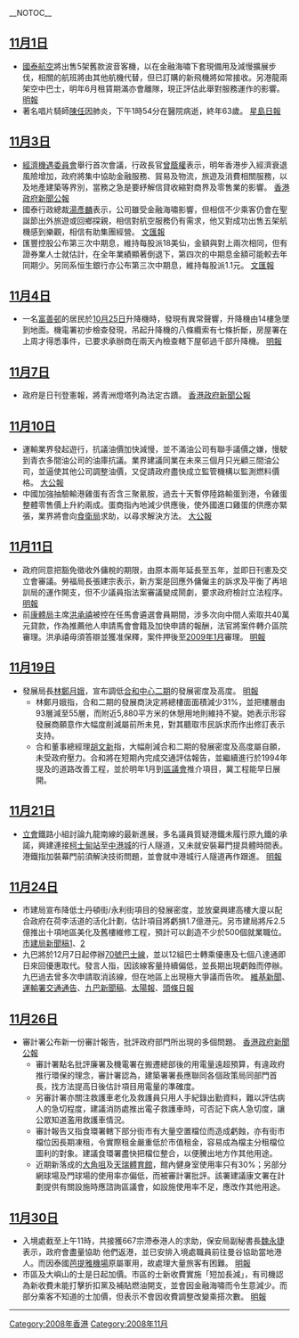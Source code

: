 __NOTOC__

==[[11月1日|11月1日]]==
*[[國泰航空|國泰航空]]將出售5架舊款波音客機，以在金融海嘯下套現備用及減慢擴展步伐，相關的航班將由其他航機代替，但已訂購的新飛機將如常接收。另港龍兩架空中巴士，明年6月租賃期滿亦會離隊，現正評估此舉對服務運作的影響。 [http://hk.news.yahoo.com/article/081031/4/90l2.html 明報]
*著名唱片騎師[[陳任|陳任]]因肺炎，下午1時54分在醫院病逝，終年63歲。 [http://hk.news.yahoo.com/article/081101/3/911t.html 星島日報]

==[[11月3日|11月3日]]==
*[[經濟機遇委員會|經濟機遇委員會]]舉行首次會議，行政長官[[曾蔭權|曾蔭權]]表示，明年香港步入經濟衰退風險增加，政府將集中協助金融服務、貿易及物流，旅遊及消費相關服務，以及地產建築等界別，當務之急是要紓解信貸收縮對商界及零售業的影響。 [http://www.info.gov.hk/gia/general/200811/03/P200811030285.htm 香港政府新聞公報] {{Wayback|url=http://www.info.gov.hk/gia/general/200811/03/P200811030285.htm |date=20090302094657 }}
*國泰行政總裁[[湯彥麟|湯彥麟]]表示，公司雖受金融海嘯影響，但相信不少乘客仍會在聖誕節出外旅遊或回鄉探親，相信對航空服務仍有需求，他又對成功出售五架航機感到樂觀，相信有助集團經營。 [http://paper.wenweipo.com/2008/11/04/FI0811040015.htm 文匯報]
*匯豐控股公布第三次中期息，維持每股派18美仙，金額與對上兩次相同，但有證券業人士就估計，在全年業績顯著倒退下，第四次的中期息金額可能較去年同期少。另同系恒生銀行亦公布第三次中期息，維持每股派1.1元。 [http://paper.wenweipo.com/2008/11/04/FI0811040010.htm 文匯報] {{Wayback|url=http://paper.wenweipo.com/2008/11/04/FI0811040010.htm |date=20081206170805 }}

==[[11月4日|11月4日]]==
*一名[[富善邨|富善邨]]的居民於[[10月25日|10月25日]]升降機時，發現有異常聲響，升降機由14樓急墜到地面。機電署初步檢查發現，吊起升降機的八條纜索有七條折斷，房屋署在上周才得悉事件，已要求承辦商在兩天內檢查轄下屋邨過千部升降機。 [http://hk.news.yahoo.com/article/081103/4/91ym.html 明報]

==[[11月7日|11月7日]]==
*政府是日刊登憲報，將青洲燈塔列為法定古蹟。 [http://www.info.gov.hk/gia/general/200811/07/P200811070091.htm 香港政府新聞公報] {{Wayback|url=http://www.info.gov.hk/gia/general/200811/07/P200811070091.htm |date=20091010234419 }}

==[[11月10日|11月10日]]==
*運輸業界發起遊行，抗議油價加快減慢，並不滿油公司有聯手議價之嫌，慢駛到青衣多間油公司的油庫抗議。業界建議同業在未來三個月只光顧三間油公司，並逼使其他公司調整油價，又促請政府盡快成立監管機構以監測燃料價格。 [http://www.takungpao.com/news/08/11/11/GW-988596.htm 大公報]{{dead link|date=2018年5月 |bot=InternetArchiveBot |fix-attempted=yes }}
*中國加強抽驗輸港雞蛋有否含三聚氰胺，過去十天暫停陸路輸蛋到港，令雞蛋整體零售價上升約兩成。蛋商指內地減少供應後，使外國進口雞蛋的供應亦緊張，業界將會向[[食物及衛生局|食衛局]]求助，以尋求解決方法。 [http://www.takungpao.com/news/08/11/11/GW-988617.htm 大公報]{{dead link|date=2018年5月 |bot=InternetArchiveBot |fix-attempted=yes }}

==[[11月11日|11月11日]]==
*政府同意把豁免徵收外傭稅的期限，由原本兩年延長至五年，並即日刊憲及交立會審議。勞福局長張建宗表示，新方案是回應外傭僱主的訴求及平衡了再培訓局的運作開支，但不少議員指法案審議變成鬧劇，要求政府檢討立法程序。 [http://hk.news.yahoo.com/article/081111/4/96qs.html 明報]
*前[[香港康體發展局|康體局]]主席[[洪承禧|洪承禧]]被控在任馬會遴選會員期間，涉多次向中間人索取共40萬元貸款，作為推薦他人申請馬會會籍及加快申請的報酬，法官將案件轉介區院審理。洪承禧毋須答辯並獲准保釋，案件押後至[[2009年|2009年]][[1月|1月]]審理。 [http://hk.news.yahoo.com/article/081111/4/96rp.html 明報]

==[[11月19日|11月19日]]==
*發展局長[[林鄭月娥|林鄭月娥]]，宣布調低[[合和中心二期|合和中心二期]]的發展密度及高度。 [http://hk.news.yahoo.com/article/081119/4/9byq.html 明報] {{Wayback|url=http://hk.news.yahoo.com/article/081119/4/9byq.html |date=20090107062603 }}
**林鄭月娥指，合和二期的發展商決定將總樓面面積減少31%，並把樓層由93層減至55層，而附近5,880平方米的休憩用地則維持不變。她表示形容發展商願意作大幅度削減屬前所未見，對其聽取市民訴求而作出修訂表示支持。
**合和董事總經理[[胡文新|胡文新]]指，大幅削減合和二期的發展密度及高度屬自願，未受政府壓力。合和將在短期內完成交通評估報告，並繼續進行於1994年提及的道路改善工程，並於明年1月到[[灣仔區議會|區議會]]推介項目，冀工程能早日展開。

==[[11月21日|11月21日]]==
*[[香港立法會|立會]]鐵路小組討論九龍南線的最新進展，多名議員質疑港鐵未履行原九鐵的承諾，興建連接[[柯士甸站|柯士甸站]]至[[中港城|中港城]]的行人隧道，又未就安裝幕門提具體時間表。港鐵指加裝幕門前須解決技術問題，並會就中港城行人隧道再作跟進。 [http://hk.news.yahoo.com/article/081121/4/9d59.html 明報]

==[[11月24日|11月24日]]==
*市建局宣布降低士丹頓街/永利街項目的發展密度，並放棄興建高樓大廈以配合政府在荷李活道的活化計劃，估計項目將虧損1.7億港元。另市建局將斥2.5億推出十項地區美化及舊樓維修工程，預計可以創造不少於500個就業職位。 [https://web.archive.org/web/20090529082140/http://ura.org.hk/html/c1002084t299e.html 市建局新聞稿1]、[https://web.archive.org/web/20090121020233/http://ura.org.hk/html/c1002084t300e.html 2]
*九巴將於12月7日起停辦[[九龍巴士70線|70號巴士線]]，並以12組巴士轉乘優惠及七個八達通即日來回優惠取代。發言人指，因該線客量持續偏低，並長期出現虧蝕而停辦。九巴過去曾多次申請取消該線，但在地區上出現極大爭議而告吹。 [http://zh.wikinews.org/wiki/%E7%88%AD%E8%AD%B0%E7%B6%93%E5%B9%B4%E3%80%80%E4%B9%9D%E5%B7%B4%E5%8F%96%E6%B6%8870%E8%99%9F%E7%B7%9A%E3%80%80%E8%BD%89%E4%B9%98%E5%84%AA%E6%83%A0%E5%8F%96%E4%BB%A3%E4%B9% 維基新聞]{{dead link|date=2018年5月 |bot=InternetArchiveBot |fix-attempted=yes }}、[https://web.archive.org/web/20090429045317/http://www.td.gov.hk/traffic_notices/index_tc_inmode_3_trafficid_14595.htm 運輸署交通通告]、[http://www.kmb.hk/chinese.php?page=next&file=news/service/news3q08/news20081124.html 九巴新聞稿]、[http://the-sun.on.cc/channels/news/20081125/20081125025221_0000.html 太陽報]、[http://www.hkheadline.com/dailynews/content_hk/2008/11/25/65282.asp 頭條日報]

==[[11月26日|11月26日]]==
*審計署公布新一份審計報告，批評政府部門所出現的多個問題。 [http://www.info.gov.hk/gia/general/200811/26/P200811260110.htm 香港政府新聞公報] {{Wayback|url=http://www.info.gov.hk/gia/general/200811/26/P200811260110.htm |date=20090109185913 }}
**審計署點名批評廉署及機電署在搬遷總部後的用電量遠超預算，有違政府推行環保的理念，審計署認為，建築署署長應聯同各個政策局同部門首長，找方法提高日後估計項目用電量的準確度。
**另審計署亦關注救護車老化及救護員只用人手紀錄出勤資料，難以評估病人的急切程度，建議消防處推出電子救護車時，可否記下病人急切度，讓公眾知道濫用救護車情況。
**審計報告又指食環署轄下部分街市有大量空置檔位而造成虧蝕，亦有街市檔位因長期凍租，令實際租金嚴重低於市值租金，容易成為檔主分租檔位圖利的對象。建議食環署盡快把檔位整合，以便騰出地方作其他用途。
**近期新落成的[[大角咀體育館|大角咀]]及[[天瑞體育館|天瑞體育館]]，館內健身室使用率只有30%；另部分網球場及門球場的使用率亦偏低，而被審計署批評。該署建議康文署在計劃提供有關設施時應諮詢區議會，如設施使用率不足，應改作其他用途。

==[[11月30日|11月30日]]==
*入境處截至上午11時，共接獲667宗滯泰港人的求助，保安局副秘書長[[魏永捷|魏永捷]]表示，政府會盡量協助 他們返港，並已安排入境處職員前往曼谷協助當地港人。而因泰國[[烏達堡國際機場|芭提雅機場]]原屬軍用，故處理大量旅客有困難。 [http://hk.news.yahoo.com/article/081130/4/9i1n.html 明報] {{Wayback|url=http://hk.news.yahoo.com/article/081130/4/9i1n.html |date=20081204235858 }}
*市區及大嶼山的士是日起加價。市區的士新收費實施「短加長減」，有司機認為新收費未能打擊折扣黨及補貼燃油開支，並會因金融海嘯而令生意減少。而部分乘客不知道的士加價，但表示不會因收費調整改變乘搭次數。 [http://hk.news.yahoo.com/article/081130/4/9i2v.html 明報] {{Wayback|url=http://hk.news.yahoo.com/article/081130/4/9i2v.html |date=20090111190301 }}

{{香港新聞動態/存檔目錄}}
----

{{Hong Kong quick links}}

[[Category:2008年香港|Category:2008年香港]]
[[Category:2008年11月|Category:2008年11月]]